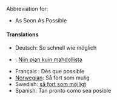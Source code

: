Abbreviation for:
*As Soon As Possible

====Translations====
*Deutsch: So schnell wie möglich
*{{fi}}: [[Niin pian kuin mahdollista]]
*Français : Dès que possible
*[[Norwegian]]: Så fort som mulig
*Swedish: [[så fort som möjligt]]
*Spanish: Tan pronto como sea posible